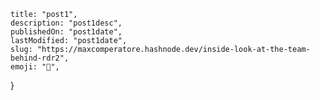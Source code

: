 	title: "post1",
	description: "post1desc",
	publishedOn: "post1date",
	lastModified: "post1date",
	slug: "https://maxcomperatore.hashnode.dev/inside-look-at-the-team-behind-rdr2",
	emoji: "🐎",
}